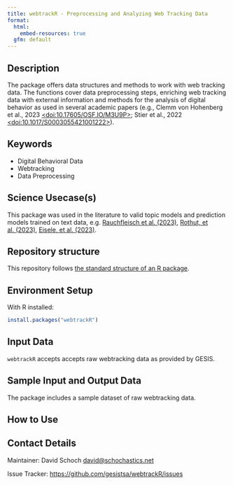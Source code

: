 ```yaml
---
title: webtrackR - Preprocessing and Analyzing Web Tracking Data
format:
  html:
    embed-resources: true
  gfm: default
---
```


## Description

<!-- - Provide a brief and clear description of the method, its purpose, and what it aims to achieve. Add a link to a related paper from social science domain and show how your method can be applied to solve that research question.   -->

The package offers data structures and methods to work with web tracking data. The functions cover data preprocessing steps, enriching web tracking data with external information and methods for the analysis of digital behavior as used in several academic papers (e.g., Clemm von Hohenberg et al., 2023 [<doi:10.17605/OSF.IO/M3U9P>](https://doi.org/10.17605/OSF.IO/M3U9P); Stier et al., 2022 [<doi:10.1017/S0003055421001222>](https://doi.org/10.1017/S0003055421001222)).

## Keywords

<!-- EDITME -->

* Digital Behavioral Data 
* Webtracking
* Data Preprocessing

## Science Usecase(s)

<!-- - Include usecases from social sciences that would make this method applicable in a certain scenario.  -->
<!-- The use cases or research questions mentioned should arise from the latest social science literature cited in the description. -->

<!-- This is an example -->

This package was used in the literature to valid topic models and prediction models trained on text data, e.g. [Rauchfleisch et al. (2023)](10.1080/17512786.2022.2110928), [Rothut, et al. (2023)](https://doi.org/10.1177/14614448231164409), [Eisele, et al. (2023)](https://doi.org/10.1080/19312458.2023.2230560).

## Repository structure

This repository follows [the standard structure of an R package](https://cran.r-project.org/doc/FAQ/R-exts.html#Package-structure).

## Environment Setup

With R installed:

```r
install.packages("webtrackR")
```

<!-- ## Hardware Requirements (Optional) -->
<!-- - The hardware requirements may be needed in specific cases when a method is known to require more memory/compute power.  -->
<!-- - The method need to be executed on a specific architecture (GPUs, Hadoop cluster etc.) -->


## Input Data 

<!-- - The input data has to be a Digital Behavioral Data (DBD) Dataset -->
<!-- - You can provide link to a public DBD dataset. GESIS DBD datasets (https://www.gesis.org/en/institute/digital-behavioral-data) -->

<!-- This is an example -->

`webtrackR` accepts accepts raw webtracking data as provided by GESIS.

## Sample Input and Output Data

The package includes a sample dataset of raw webtracking data. 

## How to Use

<!-- - Providing HowTos on the method for different types of usages -->
<!-- - Describe how the method should be used, including installation, configuration, and any specific instructions for users. -->

## Contact Details

Maintainer: David Schoch <david@schochastics.net>

Issue Tracker: [https://github.com/gesistsa/webtrackR/issues](https://github.com/gesistsa/webtrackR/issues)

<!-- ## Publication -->
<!-- - Include information on publications or articles related to the method, if applicable. -->

<!-- ## Acknowledgements -->
<!-- - Acknowledgements if any -->

<!-- ## Disclaimer -->
<!-- - Add any disclaimers, legal notices, or usage restrictions for the method, if necessary. -->
